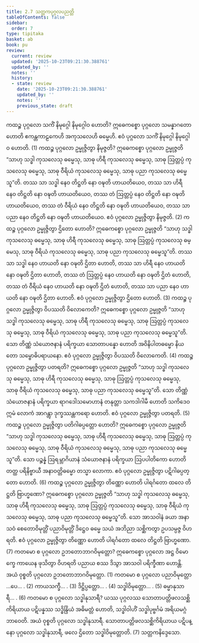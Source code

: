 ```yaml
---
title: 2.7 သတ္တကပုဂ္ဂလပညတ္တိ
tableOfContents: false
sidebar:
  order: 7
type: tipitaka
basket: ab
book: pu
review:
  current: review
  updated: '2025-10-23T09:21:30.388761'
  updated_by: ''
  notes: ''
  history:
  - state: review
    date: '2025-10-23T09:21:30.388761'
    updated_by: ''
    notes: ''
    previous_state: draft
---
```



<ReviewStatus review={frontmatter.review} showDetails={true} />

<HypothesisAnnotation frontmatter={frontmatter} />

<DynamicBreadcrumb />

<Division number="203" book="pu" e="ch" v="31" p="181">

<Paragraph number="519" book="pu">
ကထဉ္စ ပုဂ္ဂလော သကိံ နိမုဂ္ဂေါ နိမုဂ္ဂေါဝ ဟောတိ? ဣဓေကစ္စော ပုဂ္ဂလော သမန္နာဂတော ဟောတိ ဧကန္တကာဠကေဟိ အကုသလေဟိ ဓမ္မေဟိ. ဧဝံ ပုဂ္ဂလော သကိံ နိမုဂ္ဂေါ နိမုဂ္ဂေါဝ ဟောတိ. (1)
</Paragraph>

<Paragraph number="520" book="pu">
ကထဉ္စ ပုဂ္ဂလော ဥမ္မုဇ္ဇိတွာ နိမုဇ္ဇတိ? ဣဓေကစ္စော ပုဂ္ဂလော ဥမ္မုဇ္ဇတိ “သာဟု သဒ္ဓါ ကုသလေသု ဓမ္မေသု, သာဓု ဟိရီ ကုသလေသု ဓမ္မေသု, သာဓု ဩတ္တပ္ပံ ကုသလေသု ဓမ္မေသု, သာဓု ဝီရိယံ ကုသလေသု ဓမ္မေသု, သာဓု ပညာ ကုသလေသု ဓမ္မေသူ”တိ. တဿ သာ သဒ္ဓါ နေဝ တိဋ္ဌတိ နော ဝဍ္ဎတိ ဟာယတိယေဝ, တဿ သာ ဟိရီ နေဝ တိဋ္ဌတိ နော ဝဍ္ဎတိ ဟာယတိယေဝ, တဿ တံ ဩတ္တပ္ပံ နေဝ တိဋ္ဌတိ နော ဝဍ္ဎတိ ဟာယတိယေဝ, တဿ တံ ဝီရိယံ နေဝ တိဋ္ဌတိ နော ဝဍ္ဎတိ ဟာယတိယေဝ, တဿ သာ ပညာ နေဝ တိဋ္ဌတိ နော ဝဍ္ဎတိ ဟာယတိယေဝ. ဧဝံ ပုဂ္ဂလော ဥမ္မုဇ္ဇိတွာ နိမုဇ္ဇတိ. (2)
</Paragraph>

<Paragraph number="521" book="pu">
ကထဉ္စ ပုဂ္ဂလော ဥမ္မုဇ္ဇိတွာ ဌိတော ဟောတိ? ဣဓေကစ္စော ပုဂ္ဂလော ဥမ္မုဇ္ဇတိ “သာဟု သဒ္ဓါ ကုသလေသု ဓမ္မေသု, သာဓု ဟိရီ ကုသလေသု ဓမ္မေသု, သာဓု ဩတ္တပ္ပံ ကုသလေသု ဓမ္မေသု, သာဓု ဝီရိယံ ကုသလေသု ဓမ္မေသု, သာဓု ပညာ ကုသလေသု ဓမ္မေသူ”တိ. တဿ သာ သဒ္ဓါ နေဝ ဟာယတိ နော ဝဍ္ဎတိ ဌိတာ ဟောတိ, တဿ သာ ဟိရီ နေဝ ဟာယတိ နော ဝဍ္ဎတိ ဌိတာ ဟောတိ, တဿ တံ ဩတ္တပ္ပံ နေဝ ဟာယတိ နော ဝဍ္ဎတိ ဌိတံ ဟောတိ, တဿ တံ ဝီရိယံ နေဝ ဟာယတိ နော ဝဍ္ဎတိ ဌိတံ ဟောတိ, တဿ သာ ပညာ နေဝ ဟာယတိ နော ဝဍ္ဎတိ ဌိတာ ဟောတိ. ဧဝံ ပုဂ္ဂလော ဥမ္မုဇ္ဇိတွာ ဌိတော ဟောတိ. (3)
</Paragraph>

<Paragraph number="522" book="pu">
ကထဉ္စ ပုဂ္ဂလော ဥမ္မုဇ္ဇိတွာ ဝိပဿတိ ဝိလောကေတိ? ဣဓေကစ္စော ပုဂ္ဂလော ဥမ္မုဇ္ဇတိ “သာဟု သဒ္ဓါ ကုသလေသု ဓမ္မေသု, သာဓု ဟိရီ ကုသလေသု ဓမ္မေသု, သာဓု ဩတ္တပ္ပံ ကုသလေသု ဓမ္မေသု, သာဓု ဝီရိယံ ကုသလေသု ဓမ္မေသု, သာဓု ပညာ ကုသလေသု ဓမ္မေသူ”တိ. သော တိဏ္ဏံ သံယောဇနာနံ ပရိက္ခယာ သောတာပန္နော ဟောတိ အဝိနိပါတဓမ္မော နိယတော သမ္ဗောဓိပရာယနော. ဧဝံ ပုဂ္ဂလော ဥမ္မုဇ္ဇိတွာ ဝိပဿတိ ဝိလောကေတိ. (4)
</Paragraph>

<Paragraph number="523" book="pu">
ကထဉ္စ ပုဂ္ဂလော ဥမ္မုဇ္ဇိတွာ ပတရတိ? ဣဓေကစ္စော ပုဂ္ဂလော ဥမ္မုဇ္ဇတိ “သာဟု သဒ္ဓါ ကုသလေသု ဓမ္မေသု, သာဓု ဟိရီ ကုသလေသု ဓမ္မေသု, သာဓု ဩတ္တပ္ပံ ကုသလေသု ဓမ္မေသု, သာဓု ဝီရိယံ ကုသလေသု ဓမ္မေသု, သာဓု ပညာ ကုသလေသု ဓမ္မေသူ”တိ. သော တိဏ္ဏံ သံယောဇနာနံ ပရိက္ခယာ ရာဂဒေါသမောဟာနံ တနုတ္တာ သကဒါဂါမီ ဟောတိ သကိဒေဝ ဣမံ လောကံ အာဂန္တွာ ဒုက္ခဿန္တကရော ဟောတိ. ဧဝံ ပုဂ္ဂလော ဥမ္မုဇ္ဇိတွာ ပတရတိ. (5)
</Paragraph>

<Paragraph number="524" book="pu">
ကထဉ္စ ပုဂ္ဂလော ဥမ္မုဇ္ဇိတွာ ပတိဂါဓပ္ပတ္တော ဟောတိ? ဣဓေကစ္စော ပုဂ္ဂလော ဥမ္မုဇ္ဇတိ “သာဟု သဒ္ဓါ ကုသလေသု ဓမ္မေသု, သာဓု ဟိရီ ကုသလေသု ဓမ္မေသု, သာဓု ဩတ္တပ္ပံ ကုသလေသု ဓမ္မေသု, သာဓု ဝီရိယံ ကုသလေသု ဓမ္မေသု, သာဓု ပညာ ကုသလေသု ဓမ္မေသူ”တိ. သော ပဉ္စန္နံ ဩရမ္ဘာဂိယာနံ သံယောဇနာနံ ပရိက္ခယာ ဩပပါတိကော ဟောတိ တတ္ထ ပရိနိဗ္ဗာယီ အနာဝတ္တိဓမ္မော တသ္မာ လောကာ. ဧဝံ ပုဂ္ဂလော ဥမ္မုဇ္ဇိတွာ ပဋိဂါဓပ္ပတ္တော ဟောတိ. (6)
</Paragraph>

<Paragraph number="525" book="pu">
ကထဉ္စ ပုဂ္ဂလော ဥမ္မုဇ္ဇိတွာ တိဏ္ဏော ဟောတိ ပါရင်္ဂတော ထလေ တိဋ္ဌတိ ဗြာဟ္မဏော? ဣဓေကစ္စော ပုဂ္ဂလော ဥမ္မုဇ္ဇတိ “သာဟု သဒ္ဓါ ကုသလေသု ဓမ္မေသု, သာဓု ဟိရီ ကုသလေသု ဓမ္မေသု, သာဓု ဩတ္တပ္ပံ ကုသလေသု ဓမ္မေသု, သာဓု ဝီရိယံ ကုသလေသု ဓမ္မေသု, သာဓု ပညာ ကုသလေသု ဓမ္မေသူ”တိ. သော အာသဝါနံ ခယာ အနာသဝံ စေတောဝိမုတ္တိံ ပညာဝိမုတ္တိံ ဒိဋ္ဌေဝ ဓမ္မေ သယံ အဘိညာ သစ္ဆိကတွာ ဥပသမ္ပဇ္ဇ ဝိဟရတိ. ဧဝံ ပုဂ္ဂလော ဥမ္မုဇ္ဇိတွာ တိဏ္ဏော ဟောတိ ပါရင်္ဂတော ထလေ တိဋ္ဌတိ ဗြာဟ္မဏော. (7)
</Paragraph>

</Division>
<Division number="204" book="pu" e="ch" v="31" p="183">

<Paragraph number="526" book="pu">
ကတမော စ ပုဂ္ဂလော ဥဘတောဘာဂဝိမုတ္တော? ဣဓေကစ္စော ပုဂ္ဂလော အဋ္ဌ ဝိမောက္ခေ ကာယေန ဖုသိတွာ ဝိဟရတိ ပညာယ စဿ ဒိသွာ အာသဝါ ပရိက္ခီဏာ ဟောန္တိ. အယံ ဝုစ္စတိ ပုဂ္ဂလော ဥဘတောဘာဂဝိမုတ္တော. (1)
</Paragraph>

</Division>
<Division number="205" book="pu" e="ch" v="31" p="183">

<Paragraph number="527" book="pu">
ကတမော စ ပုဂ္ဂလော ပညာဝိမုတ္တော …ပေ… . (2)
</Paragraph>

<Paragraph number="528" book="pu">
ကာယသက္ခီ… . (3)
</Paragraph>

<Paragraph number="529" book="pu">
ဒိဋ္ဌိပ္ပတ္တော… . (4)
</Paragraph>

<Paragraph number="530" book="pu">
သဒ္ဓါဝိမုတ္တော… . (5)
</Paragraph>

<Paragraph number="531" book="pu">
ဓမ္မာနုသာရီ… . (6)
</Paragraph>

</Division>
<Division number="206" book="pu" e="ch" v="31" p="183">

<Paragraph number="532" book="pu">
ကတမော စ ပုဂ္ဂလော သဒ္ဓါနုသာရီ? ယဿ ပုဂ္ဂလဿ သောတာပတ္တိဖလသစ္ဆိကိရိယာယ ပဋိပန္နဿ သဒ္ဓိန္ဒြိယံ အဓိမတ္တံ ဟောတိ, သဒ္ဓါဝါဟိံ သဒ္ဓါပုဗ္ဗင်္ဂမံ အရိယမဂ္ဂံ ဘာဝေတိ. အယံ ဝုစ္စတိ ပုဂ္ဂလော သဒ္ဓါနုသာရီ. သောတာပတ္တိဖလသစ္ဆိကိရိယာယ ပဋိပန္နော ပုဂ္ဂလော သဒ္ဓါနုသာရီ, ဖလေ ဌိတော သဒ္ဓါဝိမုတ္တောတိ. (7)

</Paragraph>
</Division>

<Paragraph number="533" type="center" book="pu">
သတ္တကနိဒ္ဒေသော.
</Paragraph>